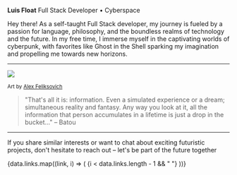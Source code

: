 
**Luis Float** Full Stack Developer • Cyberspace

Hey there! As a self-taught Full Stack developer, my journey is fueled by a passion for language, philosophy, and the boundless realms of technology and the future. In my free time, I immerse myself in the captivating worlds of cyberpunk, with favorites like Ghost in the Shell sparking my imagination and propelling me towards new horizons.

---

<img src="https://i.pinimg.com/originals/7d/84/02/7d8402f35a87220979b3b95b9c1ea097.jpg" />

<small>Art by [Alex Feliksovich](https://www.artstation.com/feliksovich)</small>

> "That's all it is: information. Even a simulated experience or a dream; simultaneous reality and fantasy. Any way you look at it, all the information that person accumulates in a lifetime is just a drop in the bucket..." – Batou

---

If you share similar interests or want to chat about exciting futuristic projects, don't hesitate to reach out – let's be part of the future together

<div className="flex gap-1">
  {data.links.map((link, i) => (
    <React.Fragment key={i}>
      <Shield item={link} />
      {i < data.links.length - 1 && " "}
    </React.Fragment>
  ))}
</div>